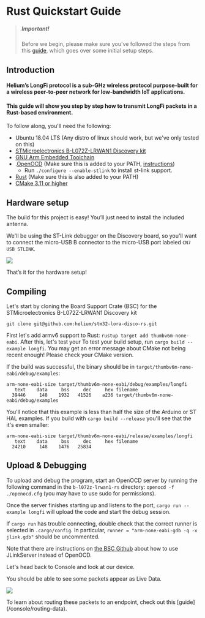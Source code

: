 
# Rust Quickstart Guide 

> ##### Important!  
> Before we begin, please make sure you've followed the steps from this [guide](/quickstart), which goes over some initial setup steps. 

## Introduction

#### Helium’s LongFi protocol is a sub-GHz wireless protocol purpose-built for a wireless peer-to-peer network for low-bandwidth IoT applications.

#### This guide will show you step by step how to transmit LongFi packets in a Rust-based environment.

To follow along, you'll need the following:
* Ubuntu 18.04 LTS (Any distro of linux should work, but we've only tested on this)
* <a href="https://www.st.com/en/evaluation-tools/b-l072z-lrwan1.html" target="_blank">STMicroelectronics B-L072Z-LRWAN1 Discovery kit</a>
* <a href="https://developer.arm.com/tools-and-software/open-source-software/developer-tools/gnu-toolchain/gnu-rm/downloads" target="_blank">GNU Arm Embedded Toolchain</a>  
* .<a href="https://github.com/ntfreak/openocd" target="_blank">OpenOCD</a> (Make sure this is added to your PATH, <a href="https://linuxize.com/post/how-to-add-directory-to-path-in-linux/" target="_blank">instructions</a>)
  * Run `./configure --enable-stlink` to install st-link support.
* <a href="https://www.rust-lang.org/tools/install" target="_blank">Rust</a> (Make sure this is also added to your PATH)
* <a href="https://cmake.org/install/" target="_blank">CMake 3.11 or higher</a>

## Hardware setup

The build for this project is easy! You’ll just need to install the included antenna.  
 
We'll be using the ST-Link debugger on the Discovery board, so you'll want to connect the micro-USB B connector to the micro-USB port labeled `CN7 USB STLINK`.
 
<img src={disco_board} /> 

That’s it for the hardware setup! 

## Compiling  

Let's start by cloning the Board Support Crate (BSC) for the STMicroelectronics B-L072Z-LRWAN1 Discovery kit
```
git clone git@github.com:helium/stm32-lora-disco-rs.git
```

First let's add armv6 support to Rust: `rustup target add thumbv6m-none-eabi`. After this, let's test your 
To test your build setup, run `cargo build --example longfi`. You may get an error message about CMake not being recent enough! Please check your CMake version.

If the build was successful, the binary should be in `target/thumbv6m-none-eabi/debug/examples`:

```
arm-none-eabi-size target/thumbv6m-none-eabi/debug/examples/longfi
   text    data     bss     dec     hex filename
  39446     148    1932   41526    a236 target/thumbv6m-none-eabi/debug/examples

```

You'll notice that this example is less than half the size of the Arduino or ST HAL examples. If you build with `cargo build --release` you'll see that the it's even smaller:

```
arm-none-eabi-size target/thumbv6m-none-eabi/release/examples/longfi
   text    data     bss     dec     hex filename
  24210     148    1476   25834 
```


## Upload & Debugging

To upload and debug the program, start an OpenOCD server by running the following command in the `b-l072z-lrwan1-rs` directory:
`openocd -f ./openocd.cfg` (you may have to use sudo for permissions).

Once the server finishes starting up and listens to the port, `cargo run --example longfi` will upload the code and start the debug session.

If `cargo run` has trouble connecting, double check that the correct runner is selected in `.cargo/config`. In particular, `runner = "arm-none-eabi-gdb -q -x jlink.gdb"` should be uncommented.

Note that there are instructions on [the BSC Github](https://github.com/lthiery/b-l072z-lrwan1-rs) about how to use JLinkServer instead of OpenOCD.

Let's head back to Console and look at our device. 

You should be able to see some packets appear as Live Data. 

<img src={device_packets} />

To learn about routing these packets to an endpoint, check out this [guide] (/console/routing-data). 
